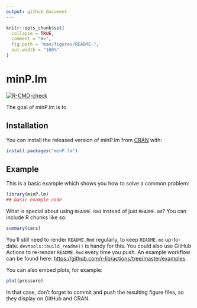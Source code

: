 ```yaml
---
output: github_document
---
```


<!-- README.md is generated from README.Rmd. Please edit that file -->

```r
knitr::opts_chunk$set(
  collapse = TRUE,
  comment = "#>",
  fig.path = "man/figures/README-",
  out.width = "100%"
)
```

# minP.lm

<!-- badges: start -->
[![R-CMD-check](https://github.com/zdz0610/minP.lm/workflows/R-CMD-check/badge.svg)](https://github.com/zdz0610/minP.lm/actions)
<!-- badges: end -->

The goal of minP.lm is to 

## Installation

You can install the released version of minP.lm from [CRAN](https://CRAN.R-project.org) with:

``` r
install.packages("minP.lm")
```

## Example

This is a basic example which shows you how to solve a common problem:

```r
library(minP.lm)
## basic example code
```

What is special about using `README.Rmd` instead of just `README.md`? You can include R chunks like so:

```r
summary(cars)
```

You'll still need to render `README.Rmd` regularly, to keep `README.md` up-to-date. `devtools::build_readme()` is handy for this. You could also use GitHub Actions to re-render `README.Rmd` every time you push. An example workflow can be found here: <https://github.com/r-lib/actions/tree/master/examples>.

You can also embed plots, for example:

```r
plot(pressure)
```

In that case, don't forget to commit and push the resulting figure files, so they display on GitHub and CRAN.
